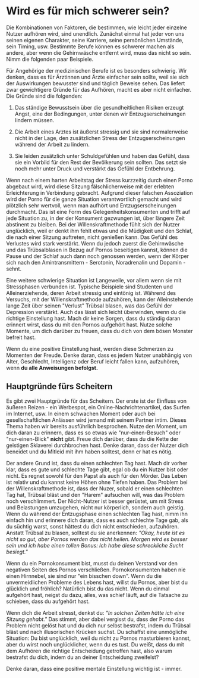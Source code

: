 # Wird es für mich schwerer sein?

Die Kombinationen von Faktoren, die bestimmen, wie leicht jeder einzelne
Nutzer aufhören wird, sind unendlich. Zunächst einmal hat jeder von uns
seinen eigenen Charakter, seine Karriere, seine persönlichen Umstände,
sein Timing, usw. Bestimmte Berufe können es schwerer machen als andere,
aber wenn die Gehirnwäsche entfernt wird, muss das nicht so sein. Nimm
die folgenden paar Beispiele.

Für Angehörige der medizinischen Berufe ist es besonders schwierig. Wir
denken, dass es für Ärztinnen und Ärzte einfacher sein sollte, weil sie
sich der Auswirkungen bewusster sind und täglich Beweise sehen. Das
liefert zwar gewichtigere Gründe für das Aufhören, macht es aber nicht
einfacher. Die Gründe sind die folgenden:

1.  Das ständige Bewusstsein über die gesundheitlichen Risiken erzeugt
    Angst, eine der Bedingungen, unter denen wir Entzugserscheinungen
    lindern müssen.

2.  Die Arbeit eines Arztes ist äußerst stressig und sie sind
    normalerweise nicht in der Lage, den zusätzlichen Stress der
    Entzugserscheinungen während der Arbeit zu lindern.

3.  Sie leiden zusätzlich unter Schuldgefühlen und haben das Gefühl,
    dass sie ein Vorbild für den Rest der Bevölkerung sein sollten. Das
    setzt sie noch mehr unter Druck und verstärkt das Gefühl der
    Entbehrung.

Wenn nach einem harten Arbeitstag der Stress kurzzeitig durch einen
Porno abgebaut wird, wird diese Sitzung fälschlicherweise mit der
erlebten Erleichterung in Verbindung gebracht. Aufgrund dieser falschen
Assoziation wird der Porno für die ganze Situation verantwortlich
gemacht und wird plötzlich sehr wertvoll, wenn man aufhört und
Entzugserscheinungen durchmacht. Das ist eine Form des
Gelegenheitskonsumenten und trifft auf jede Situation zu, in der der
Konsument gezwungen ist, über längere Zeit abstinent zu bleiben. Bei der
Willenskraftmethode fühlt sich der Nutzer unglücklich, weil er denkt ihm
fehlt etwas und die Müdigkeit und den Schlaf, die nach einer Sitzung
auftreten, nicht genießen kann. Das Gefühl des Verlustes wird stark
verstärkt. Wenn du jedoch zuerst die Gehirnwäsche und das Trübsalblasen
in Bezug auf Pornos beseitigen kannst, können die Pause und der Schlaf
auch dann noch genossen werden, wenn der Körper sich nach den
Amintransmittern - Serotonin, Noradrenalin und Dopamin - sehnt.

Eine weitere schwierige Situation ist Langeweile, vor allem wenn sie mit
Stressphasen verbunden ist. Typische Beispiele sind Studenten und
Alleinerziehende, deren Arbeit stressig und eintönig ist. Während des
Versuchs, mit der Willenskraftmethode aufzuhören, kann der
Alleinstehende lange Zeit über seinen \"Verlust\" Trübsal blasen, was
das Gefühl der Depression verstärkt. Auch das lässt sich leicht
überwinden, wenn du die richtige Einstellung hast. Mach dir keine
Sorgen, dass du ständig daran erinnert wirst, dass du mit den Pornos
aufgehört hast. Nutze solche Momente, um dich darüber zu freuen, dass du
dich von dem bösen Monster befreit hast.

Wenn du eine positive Einstellung hast, werden diese Schmerzen zu
Momenten der Freude. Denke daran, dass es jedem Nutzer unabhängig von
Alter, Geschlecht, Intelligenz oder Beruf leicht fallen kann,
aufzuhören, wenn **du alle Anweisungen befolgst.**


## Hauptgründe fürs Scheitern

Es gibt zwei Hauptgründe für das Scheitern. Der erste ist der Einfluss
von äußeren Reizen - ein Werbespot, ein Online-Nachrichtenartikel, das
Surfen im Internet, usw. In einem schwachen Moment oder auch bei
gesellschaftlichen Anlässen wird jemand mit seinem Partner intim. Dieses
Thema haben wir bereits ausführlich besprochen. Nutze den Moment, um
dich daran zu erinnern, dass es so etwas wie \"nur-einen-Besuch\" oder
\"nur-einen-Blick\" **nicht** gibt. Freue dich darüber, dass du die
Kette der geistigen Sklaverei durchbrochen hast. Denke daran, dass der
Nutzer dich beneidet und du Mitleid mit ihm haben solltest, denn er hat
es nötig.

Der andere Grund ist, dass du einen schlechten Tag hast. Mach dir vorher
klar, dass es gute und schlechte Tage gibt, egal ob du ein Nutzer bist
oder nicht. Es regnet sowohl für den Papst als auch für den Mörder. Das
Leben ist relativ und du kannst keine Höhen ohne Tiefen haben. Das
Problem bei der Willenskraftmethode ist, dass der Nuzer, sobald er einen
schlechten Tag hat, Trübsal bläst und den \"Harem\" aufsuchen will, was
das Problem noch verschlimmert. Der Nicht-Nutzer ist besser gerüstet, um
mit Stress und Belastungen umzugehen, nicht nur körperlich, sondern auch
geistig. Wenn du während der Entzugsphase einen schlechten Tag hast,
nimm ihn einfach hin und erinnere dich daran, dass es auch schlechte
Tage gab, als du süchtig warst, sonst hättest du dich nicht entschieden,
aufzuhören. Anstatt Trübsal zu blasen, solltest du sie anerkennen:
*\"Okay, heute ist es nicht so gut, aber Pornos werden das nicht heilen.
Morgen wird es besser sein und ich habe einen tollen Bonus: Ich habe
diese schreckliche Sucht besiegt.\"*

Wenn du ein Pornokonsument bist, musst du deinen Verstand vor den
negativen Seiten des Pornos verschließen. Pornokonsumenten haben nie
einen Hirnnebel, sie sind nur \"ein bisschen down\". Wenn du die
unvermeidlichen Probleme des Lebens hast, willst du Pornos, aber bist du
glücklich und fröhlich? Natürlich bist du das nicht. Wenn du einmal
aufgehört hast, neigst du dazu, alles, was schief läuft, auf die
Tatsache zu schieben, dass du aufgehört hast.

Wenn dich die Arbeit stresst, denkst du: *\"In solchen Zeiten hätte ich
eine Sitzung gehabt.\"* Das stimmt, aber dabei vergisst du, dass der
Porno das Problem nicht gelöst hat und du dich nur selbst bestrafst,
indem du Trübsal bläst und nach illusorischen Krücken suchst. Du
schaffst eine unmögliche Situation: Du bist unglücklich, weil du nicht
zu Pornos masturbieren kannst, aber du wirst noch unglücklicher, wenn du
es tust. Du weißt, dass du mit dem Aufhören die richtige Entscheidung
getroffen hast, also warum bestrafst du dich, indem du an deiner
Entscheidung zweifelst?

Denke daran, dass eine positive mentale Einstellung wichtig ist - immer.
